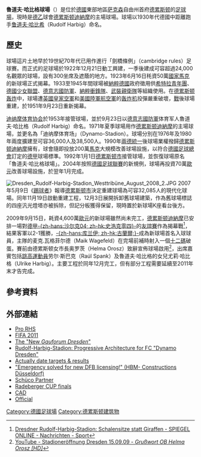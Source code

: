 {{noteTA|G1=Football|G2=德甲
|1=zh-hans:德累斯顿迪納摩; zh-hk:德雷斯頓戴拿模;
}}
{{Infobox Stadium
|stadium_name      = 魯道夫·哈比格球場<br />''Rudolf-Harbig-Stadion''
|nickname          = 2011 FIFA Women's World Cup Stadium Dresden
|image             = Rudolf Harbig Stadium Dresden.jpg
|location          = [[德國|德國]][[德累斯顿|德累斯顿]]
|built             = 1923年
|opened            = 1923年6月16日<br />1951年9月23日<br />2009年9月15日
|renovated         = 1951年<br />1990年<br />2009年
|closed            = 
|demolished        = 2007年11月（進行重建）
|owner             = [[德累斯顿|德累斯顿]]市
|operator          = [[德累斯顿迪納摩|德累斯顿迪納摩]]<br />Stadion Dresden <br />HBM Stadien- und Sportstättenbau <br />Sportfive 
|surface           = 天然草
|construction_cost = 1923年：[[國家馬克|RM]] 500,000； <br />2009年：[[歐元|€]] 45,000,000
|architect         = 1923年：Hermann Ilgen； <br />2009年：Beyer + Partner Architekten
|former_names      = Güntz Wiesen、Sportplatz an der Lenèstraße、Illgenkampfbahn、Gauforum Sachsen、Dynamo-Stadium、Stadion Dresden
|tenants           = [[德累斯顿迪納摩|德累斯顿迪納摩]]
|seating_capacity  = 32,085 （坐立席）<br />27,190 （全坐席）<br />36,000 （音樂會）
|dimensions        = 105 x 68[[米_(單位)|米]]
|events            = 
|}}
'''魯道夫·哈比格球場'''（{{lang-de|Rudolf-Harbig-Stadion}}）是位於[[德國|德國]]東部地區[[萨克森|萨克森]]自由州首府[[德累斯顿|德累斯顿]]的[[足球場|足球場]]，現時是[[德乙|德乙]]球會[[德累斯顿迪納摩|德累斯顿迪納摩]]的主場球場。球場以1930年代德國中距離跑手[[鲁道夫·哈比希|鲁道夫·哈比希]]（Rudolf Harbig）命名。

== 歷史 ==

球場這片土地早於19世紀70年代已用作進行「劍橋條例」（cambridge rules）足球賽。而正式的足球場於1922年12月21日動工興建，一季後建成可容超過24,000名觀眾的球場，設有300坐席及遮蔭的地方。1923年6月16日秏資50萬[[國家馬克|國家馬克]]的新球場正式揭幕。1933至1945年間球場被[[納粹德國|納粹德國]]政府徵用供[[希特拉青年團|希特拉青年團]]、[[德國少女聯盟|德國少女聯盟]]、[[德意志國防軍|德意志國防軍]]、[[納粹衝鋒隊|納粹衝鋒隊]]、[[武裝親衛隊|武裝親衛隊]]等組織使用。在[[德累斯顿轰炸|德累斯顿轰炸]]中，球場遭[[英國皇家空軍|英國皇家空軍]]和[[美國陸軍航空軍|美國陸軍航空軍]]的[[轰炸机|轰炸机]]投彈嚴重破壞，[[第二次世界大戰|戰]]後球場重建，於1951年9月23日重新揭幕。

[[迪纳摩体育协会|迪纳摩体育协会]]於1953年接管球場，並於9月23日以[[德意志國防軍|德意志國防軍]]体育军人魯道夫·哈比格（Rudolf Harbig）命名。1971年夏季球場用作[[德累斯顿迪納摩|德累斯顿迪納摩]]的主場球場，並更名為「迪纳摩体育场」（Dynamo-Stadion）。球場分別在1976年及1980年兩度擴建至可容36,000人及38,500人。1990年[[兩德統一|兩德統一]]後球場業權撥歸[[德累斯顿迪納摩|德累斯顿迪納摩]]擁有，球會隨即投放200萬[[德國馬克|馬克]]大規模改善球場設施，以符合[[德國足球總會|德國足球總會]]訂定的[[德甲|德甲]]球場標準。1992年1月1日[[德累斯顿|德累斯顿市]]接管球場，並恢復球場原名「魯道夫·哈比格球場」。2004年按照[[德国足球甲级联赛|德國足球聯賽]]的新規例，球場再投資70萬[[歐元|歐元]]改善球場設施，於翌年1月完成。

[[File:Dresden_Rudolf-Harbig-Stadion_Westtribüne_August_2008_2.JPG|left]]
2007年5月9日《[[踢球者|踢球者]]》報導[[德累斯顿|德累斯顿市]]決定重建球場為可容32,085人的現代化球場。同年11月19日啟動重建工程，12月3日展開拆卸舊球場建築，作為舊球場標誌的四座汎光燈塔亦被拆除，但記分板獲得保留，現時置於新球場K座看台後方。

2009年9月15日，耗資4,600萬[[歐元|歐元]]的新球場雖然尚未完工，[[德累斯顿迪納摩|德累斯顿迪納摩]]已安排一場對[[德甲|德甲]][[沙尔克04足球俱乐部|-{zh-hans:沙尔克04; zh-hk:史浩克零四}-]]的[[友誼賽|友誼賽]]作為揭幕戰<ref>[http://www.spiegel.de/sport/fussball/0,1518,659085,00.html Dresdner Rudolf-Harbig-Stadion: Schalensitze statt Giraffen - SPIEGEL ONLINE - Nachrichten - Sport]</ref>，結果客軍以2-1獲勝，[[凯文·库兰伊|-{zh-hans:库兰伊; zh-hk:古蘭爾;}-]]成為新球場首名入球球員，主隊的麦克.瓦格菲尔德（Maik Wagefeld）在完場前補時射入一個[[十二碼|十二碼]]破蛋。賽前由德累斯顿女市長奥罗茨（Helma Orosz）致辭宣佈球場啟用<ref>[http://www.youtube.com/watch?v=KZfek2Vw89U YouTube - Stadioneröffnung Dresden 15.09.09 - ''Grußwort OB Helma Orosz [HD]'']</ref>，出席嘉賓包括[[跳高|跳高]][[運動員|運動員]]劳尔·斯巴克（Raúl Spank）及魯道夫·哈比格的女兒尤莉·哈比格（Ulrike Harbig）。主要工程於同年12月完工，但有部分工程需要延續至2011年末才告完成。

== 參考資料 ==
{{reflist}}

== 外部連結 ==
{{Commons|Glücksgas Stadion}}
* [http://www.pro-rhs.de/ Pro RHS] {{de}}
* [http://www.fifa.com/womensworldcup/destination/cities/city=9019/index.html FIFA 2011] {{en}}
* [http://www.das-neue-dresden.de/gauforum.html The "New ''Gauforum Dresden''"] {{de}}
* [http://www.das-neue-dresden.de/fussballstadion_dynamo-dresden.html Rudolf-Harbig-Stadion: Progressive Architecture for FC "Dynamo Dresden"] {{de}}
* [https://web.archive.org/web/20090106191459/http://www.weltfussball.de/spielorte/rudolf-harbig-stadion-dresden/ Actually date targets & results] {{de}}
* [https://web.archive.org/web/20100113234815/http://www.hbmbau.de/de/node/85/1 "Emergency solved for new DFB licensing!" (HBM- Constructions Düsseldorf)] {{de}}
* [https://archive.is/20130104170852/http://www.schueco.com/web/partner/2010_02/home/focus/current/1002_rudolf-harbig-stadion Schüco Partner] {{de}}
* [https://archive.is/20090309235139/http://www.radeberger.de/content_html/cup/de/ Radeberger CUP finals] {{de}}
* [https://web.archive.org/web/20110719045216/http://www.htw-dresden.de/fileadmin/userfiles/geo/Forschung/Stadtmodell/stadion.pdf CAD]
* [https://web.archive.org/web/20110207132944/http://www.fabermoldenhauer.de/213_Stadion_Dresden/ Official] {{de}}

{{Coord|51|02|25|N|13|44|52|E|region:DE-SN_type:landmark|display=title}}

{{2011年女子世界盃足球賽競賽球場}}

[[Category:德國足球場|Category:德國足球場]]
[[Category:德累斯顿建筑物|Category:德累斯顿建筑物]]